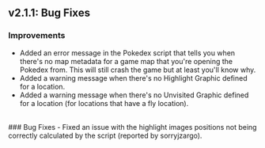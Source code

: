 ## v2.1.1: Bug Fixes
### Improvements 
- Added an error message in the Pokedex script that tells you when there's no map metadata for a game map that you're opening the Pokedex from. This will still crash the game but at least you'll know why.
- Added a warning message when there's no Highlight Graphic defined for a location.
- Added a warning message when there's no Unvisited Graphic defined for a location (for locations that have a fly location).
<br/>
### Bug Fixes
- Fixed an issue with the highlight images positions not being correctly calculated by the script (reported by sorryjzargo).